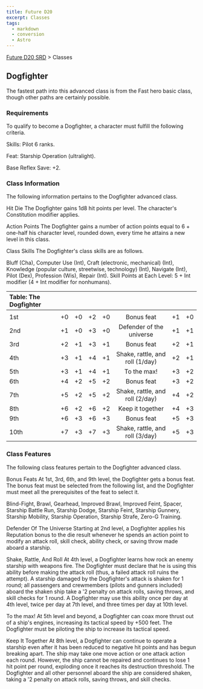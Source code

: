 ```yaml
---
title: Future D20
excerpt: Classes
tags:
  - markdown
  - conversion
  - Astro
---
```






[Future D20 SRD]( / ) > Classes




## Dogfighter


The fastest path into this advanced class is from the Fast hero basic class, though other paths are certainly possible.


### Requirements


To qualify to become a Dogfighter, a character must fulfill the following criteria.


Skills: Pilot 6 ranks.


Feat: Starship Operation (ultralight).


Base Reflex Save: +2.


### Class Information


The following information pertains to the Dogfighter advanced class.


Hit Die
The Dogfighter gains 1d8 hit points per level. The character's Constitution modifier applies.


Action Points
The Dogfighter gains a number of action points equal to 6 + one-half his character level, rounded down, every time he attains a new level in this class.


Class Skills
The Dogfighter's class skills are as follows.


Bluff (Cha), Computer Use (Int), Craft (electronic, mechanical) (Int), Knowledge (popular culture, streetwise, technology) (Int), Navigate (Int), Pilot (Dex), Profession (Wis), Repair (Int).
Skill Points at Each Level: 5 + Int modifier (4 + Int modifier for nonhumans).



| Table: The Dogfighter |  |  |  |  |  |  |  |
| :----------------------- | :--: | :--: | :--: | :--: | :--: | :--: | --: |
|  |  |  |  |  |  |  |  |
| 1st | +0 | +0 | +2 | +0 | Bonus feat | +1 | +0 |
| 2nd | +1 | +0 | +3 | +0 | Defender of the universe | +1 | +1 |
| 3rd | +2 | +1 | +3 | +1 | Bonus feat | +2 | +1 |
| 4th | +3 | +1 | +4 | +1 | Shake, rattle, and roll (1/day) | +2 | +1 |
| 5th | +3 | +1 | +4 | +1 | To the max! | +3 | +2 |
| 6th | +4 | +2 | +5 | +2 | Bonus feat | +3 | +2 |
| 7th | +5 | +2 | +5 | +2 | Shake, rattle, and roll (2/day) | +4 | +2 |
| 8th | +6 | +2 | +6 | +2 | Keep it together | +4 | +3 |
| 9th | +6 | +3 | +6 | +3 | Bonus feat | +5 | +3 |
| 10th | +7 | +3 | +7 | +3 | Shake, rattle, and roll (3/day) | +5 | +3 |



### Class Features


The following class features pertain to the Dogfighter advanced class.


Bonus Feats
At 1st, 3rd, 6th, and 9th level, the Dogfighter gets a bonus feat. The bonus feat must be selected from the following list, and the Dogfighter must meet all the prerequisites of the feat to select it.


Blind-Fight, Brawl, Gearhead, Improved Brawl, Improved Feint, Spacer, Starship Battle Run, Starship Dodge, Starship Feint, Starship Gunnery, Starship Mobility, Starship Operation, Starship Strafe, Zero-G Training.


Defender Of The Universe
Starting at 2nd level, a Dogfighter applies his Reputation bonus to the die result whenever he spends an action point to modify an attack roll, skill check, ability check, or saving throw made aboard a starship.


Shake, Rattle, And Roll
At 4th level, a Dogfighter learns how rock an enemy starship with weapons fire. The Dogfighter must declare that he is using this ability before making the attack roll (thus, a failed attack roll ruins the attempt). A starship damaged by the Dogfighter's attack is shaken for 1 round; all passengers and crewmembers (pilots and gunners included) aboard the shaken ship take a '2 penalty on attack rolls, saving throws, and skill checks for 1 round. A Dogfighter may use this ability once per day at 4th level, twice per day at 7th level, and three times per day at 10th level.


To the max!
At 5th level and beyond, a Dogfighter can coax more thrust out of a ship's engines, increasing its tactical speed by +500 feet. The Dogfighter must be piloting the ship to increase its tactical speed.


Keep It Together
At 8th level, a Dogfighter can continue to operate a starship even after it has been reduced to negative hit points and has begun breaking apart. The ship may take one move action or one attack action each round. However, the ship cannot be repaired and continues to lose 1 hit point per round, exploding once it reaches its destruction threshold. The Dogfighter and all other personnel aboard the ship are considered shaken, taking a '2 penalty on attack rolls, saving throws, and skill checks.



